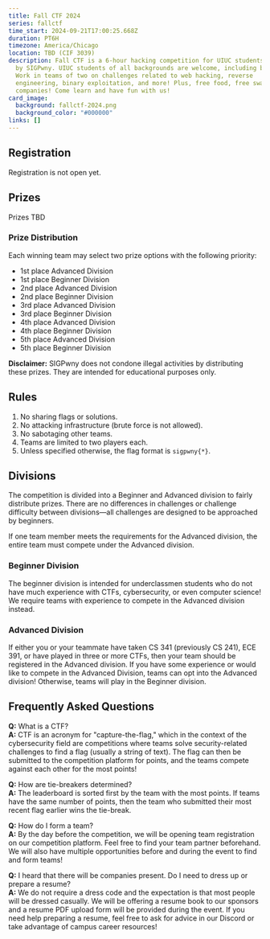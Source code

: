 ```yaml
---
title: Fall CTF 2024
series: fallctf
time_start: 2024-09-21T17:00:25.668Z
duration: PT6H
timezone: America/Chicago
location: TBD (CIF 3039)
description: Fall CTF is a 6-hour hacking competition for UIUC students hosted
  by SIGPwny. UIUC students of all backgrounds are welcome, including beginners!
  Work in teams of two on challenges related to web hacking, reverse
  engineering, binary exploitation, and more! Plus, free food, free swag, and
  companies! Come learn and have fun with us!
card_image:
  background: fallctf-2024.png
  background_color: "#000000"
links: []
---
```

## Registration

Registration is not open yet.

## Prizes

Prizes TBD

### Prize Distribution
Each winning team may select two prize options with the following priority:
- 1st place Advanced Division
- 1st place Beginner Division
- 2nd place Advanced Division
- 2nd place Beginner Division
- 3rd place Advanced Division
- 3rd place Beginner Division
- 4th place Advanced Division
- 4th place Beginner Division
- 5th place Advanced Division
- 5th place Beginner Division

**Disclaimer:** SIGPwny does not condone illegal activities by distributing these prizes. They are intended for educational purposes only.

## Rules
1. No sharing flags or solutions.
2. No attacking infrastructure (brute force is not allowed).
3. No sabotaging other teams.
4. Teams are limited to two players each.
5. Unless specified otherwise, the flag format is `sigpwny{*}`.

## Divisions
The competition is divided into a Beginner and Advanced division to fairly distribute prizes. There are no differences in challenges or challenge difficulty between divisions—all challenges are designed to be approached by beginners. 

If one team member meets the requirements for the Advanced division, the entire team must compete under the Advanced division.

### Beginner Division
The beginner division is intended for underclassmen students who do not have much experience with CTFs, cybersecurity, or even computer science! We require teams with experience to compete in the Advanced division instead.

### Advanced Division
If either you or your teammate have taken CS 341 (previously CS 241), ECE 391, or have played in three or more CTFs, then your team should be registered in the Advanced division. If you have some experience or would like to compete in the Advanced Division, teams can opt into the Advanced division! Otherwise, teams will play in the Beginner division.

## Frequently Asked Questions
**Q:** What is a CTF?  
**A:** CTF is an acronym for "capture-the-flag," which in the context of the cybersecurity field are competitions where teams solve security-related challenges to find a flag (usually a string of text). The flag can then be submitted to the competition platform for points, and the teams compete against each other for the most points!

**Q:** How are tie-breakers determined?  
**A:** The leaderboard is sorted first by the team with the most points. If teams have the same number of points, then the team who submitted their most recent flag earlier wins the tie-break.

**Q:** How do I form a team?  
**A:** By the day before the competition, we will be opening team registration on our competition platform. Feel free to find your team partner beforehand. We will also have multiple opportunities before and during the event to find and form teams!

**Q:** I heard that there will be companies present. Do I need to dress up or prepare a resume?  
**A:** We do not require a dress code and the expectation is that most people will be dressed casually. We will be offering a resume book to our sponsors and a resume PDF upload form will be provided during the event. If you need help preparing a resume, feel free to ask for advice in our Discord or take advantage of campus career resources!
